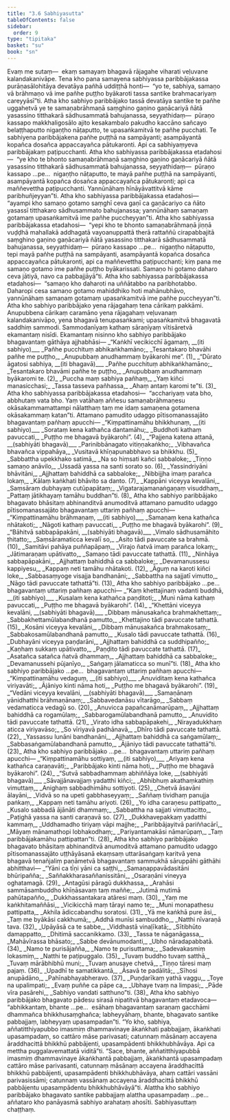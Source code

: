 ```yaml
---
title: "3.6 Sabhiyasutta"
tableOfContents: false
sidebar:
  order: 9
type: "tipitaka"
basket: "su"
book: "sn"
---
```



<DynamicBreadcrumb />

<Paragraph number="597" book="sn">
Evaṃ me sutaṃ—  ekaṃ samayaṃ bhagavā rājagahe viharati veḷuvane kalandakanivāpe. Tena kho pana samayena sabhiyassa paribbājakassa purāṇasālohitāya devatāya pañhā uddiṭṭhā honti—  “yo te, sabhiya, samaṇo vā brāhmaṇo vā ime pañhe puṭṭho byākaroti tassa santike brahmacariyaṃ careyyāsī”ti.
</Paragraph>

<Paragraph number="598" book="sn">
Atha kho sabhiyo paribbājako tassā devatāya santike te pañhe uggahetvā ye te samaṇabrāhmaṇā saṃghino gaṇino gaṇācariyā ñātā yasassino titthakarā sādhusammatā bahujanassa, seyyathidaṃ—  pūraṇo kassapo makkhaligosālo ajito kesakambalo pakudho kaccāno sañcayo belaṭṭhaputto nigaṇṭho nāṭaputto, te upasaṅkamitvā te pañhe pucchati. Te sabhiyena paribbājakena pañhe puṭṭhā na sampāyanti; asampāyantā kopañca dosañca appaccayañca pātukaronti. Api ca sabhiyaṃyeva paribbājakaṃ paṭipucchanti.
</Paragraph>

<Paragraph number="599" book="sn">
Atha kho sabhiyassa paribbājakassa etadahosi—  “ye kho te bhonto samaṇabrāhmaṇā saṃghino gaṇino gaṇācariyā ñātā yasassino titthakarā sādhusammatā bahujanassa, seyyathidaṃ—  pūraṇo kassapo …pe…  nigaṇṭho nāṭaputto, te mayā pañhe puṭṭhā na sampāyanti, asampāyantā kopañca dosañca appaccayañca pātukaronti; api ca maññevettha paṭipucchanti. Yannūnāhaṃ hīnāyāvattitvā kāme paribhuñjeyyan”ti.
</Paragraph>

<Paragraph number="600" book="sn">
Atha kho sabhiyassa paribbājakassa etadahosi—  “ayampi kho samaṇo gotamo saṃghī ceva gaṇī ca gaṇācariyo ca ñāto yasassī titthakaro sādhusammato bahujanassa; yannūnāhaṃ samaṇaṃ gotamaṃ upasaṅkamitvā ime pañhe puccheyyan”ti.
</Paragraph>

<Paragraph number="601" book="sn">
Atha kho sabhiyassa paribbājakassa etadahosi—  “yepi kho te bhonto samaṇabrāhmaṇā jiṇṇā vuḍḍhā mahallakā addhagatā vayoanuppattā therā rattaññū cirapabbajitā saṃghino gaṇino gaṇācariyā ñātā yasassino titthakarā sādhusammatā bahujanassa, seyyathidaṃ—  pūraṇo kassapo …pe…  nigaṇṭho nāṭaputto, tepi mayā pañhe puṭṭhā na sampāyanti, asampāyantā kopañca dosañca appaccayañca pātukaronti, api ca maññevettha paṭipucchanti; kiṃ pana me samaṇo gotamo ime pañhe puṭṭho byākarissati. Samaṇo hi gotamo daharo ceva jātiyā, navo ca pabbajjāyā”ti.
</Paragraph>

<Paragraph number="602" book="sn">
Atha kho sabhiyassa paribbājakassa etadahosi—  “samaṇo kho daharoti na uññātabbo na paribhotabbo. Daharopi cesa samaṇo gotamo mahiddhiko hoti mahānubhāvo, yannūnāhaṃ samaṇaṃ gotamaṃ upasaṅkamitvā ime pañhe puccheyyan”ti.
</Paragraph>

<Paragraph number="603" book="sn">
Atha kho sabhiyo paribbājako yena rājagahaṃ tena cārikaṃ pakkāmi. Anupubbena cārikaṃ caramāno yena rājagahaṃ veḷuvanaṃ kalandakanivāpo, yena bhagavā tenupasaṅkami; upasaṅkamitvā bhagavatā saddhiṃ sammodi. Sammodanīyaṃ kathaṃ sāraṇīyaṃ vītisāretvā ekamantaṃ nisīdi. Ekamantaṃ nisinno kho sabhiyo paribbājako bhagavantaṃ gāthāya ajjhabhāsi—
</Paragraph>

<Division number="516" book="sn">

<Paragraph number="604" type="verses" book="sn">
_“Kaṅkhī vecikicchī āgamaṃ, __(iti sabhiyo)___  
_Pañhe pucchituṃ abhikaṅkhamāno;_  
_Tesantakaro bhavāhi pañhe me puṭṭho,_  
_Anupubbaṃ anudhammaṃ byākarohi me”. (1)_  

</Paragraph>

</Division>
<Division number="517" book="sn">

<Paragraph number="605" type="verses" book="sn">
_“Dūrato āgatosi sabhiya, __(iti bhagavā)___  
_Pañhe pucchituṃ abhikaṅkhamāno;_  
_Tesantakaro bhavāmi pañhe te puṭṭho,_  
_Anupubbaṃ anudhammaṃ byākaromi te. (2)_  

</Paragraph>

</Division>
<Division number="518" book="sn">

<Paragraph number="606" type="verses" book="sn">
_Puccha maṃ sabhiya pañhaṃ,_  
_Yaṃ kiñci manasicchasi;_  
_Tassa tasseva pañhassa,_  
_Ahaṃ antaṃ karomi te”ti. (3)_  

</Paragraph>

<Paragraph number="607" book="sn">
Atha kho sabhiyassa paribbājakassa etadahosi—  “acchariyaṃ vata bho, abbhutaṃ vata bho. Yaṃ vatāhaṃ aññesu samaṇabrāhmaṇesu okāsakammamattampi nālatthaṃ taṃ me idaṃ samaṇena gotamena okāsakammaṃ katan”ti. Attamano pamudito udaggo pītisomanassajāto bhagavantaṃ pañhaṃ apucchi—
</Paragraph>

</Division>
<Division number="519" book="sn">

<Paragraph number="608" type="verses" book="sn">
_“Kiṃpattinamāhu bhikkhunaṃ, __(iti sabhiyo)___  
_Sorataṃ kena kathañca dantamāhu;_  
_Buddhoti kathaṃ pavuccati,_  
_Puṭṭho me bhagavā byākarohi”. (4)_  

</Paragraph>

</Division>
<Division number="520" book="sn">

<Paragraph number="609" type="verses" book="sn">
_“Pajjena katena attanā, __(sabhiyāti bhagavā)___  
_Parinibbānagato vitiṇṇakaṅkho;_  
_Vibhavañca bhavañca vippahāya,_  
_Vusitavā khīṇapunabbhavo sa bhikkhu. (5)_  

</Paragraph>

</Division>
<Division number="521" book="sn">

<Paragraph number="610" type="verses" book="sn">
_Sabbattha upekkhako satimā,_  
_Na so hiṃsati kañci sabbaloke;_  
_Tiṇṇo samaṇo anāvilo,_  
_Ussadā yassa na santi sorato so. (6)_  

</Paragraph>

</Division>
<Division number="522" book="sn">

<Paragraph number="611" type="verses" book="sn">
_Yassindriyāni bhāvitāni,_  
_Ajjhattaṃ bahiddhā ca sabbaloke;_  
_Nibbijjha imaṃ parañca lokaṃ,_  
_Kālaṃ kaṅkhati bhāvito sa danto. (7)_  

</Paragraph>

</Division>
<Division number="523" book="sn">

<Paragraph number="612" type="verses" book="sn">
_Kappāni viceyya kevalāni,_  
_Saṃsāraṃ dubhayaṃ cutūpapātaṃ;_  
_Vigatarajamanaṅgaṇaṃ visuddhaṃ,_  
_Pattaṃ jātikhayaṃ tamāhu buddhan”ti. (8)_  

</Paragraph>

<Paragraph number="613" book="sn">
Atha kho sabhiyo paribbājako bhagavato bhāsitaṃ abhinanditvā anumoditvā attamano pamudito udaggo pītisomanassajāto bhagavantaṃ uttariṃ pañhaṃ apucchi—
</Paragraph>

</Division>
<Division number="524" book="sn">

<Paragraph number="614" type="verses" book="sn">
_“Kiṃpattinamāhu brāhmaṇaṃ, __(iti sabhiyo)___  
_Samaṇaṃ kena kathañca nhātakoti;_  
_Nāgoti kathaṃ pavuccati,_  
_Puṭṭho me bhagavā byākarohi”. (9)_  

</Paragraph>

</Division>
<Division number="525" book="sn">

<Paragraph number="615" type="verses" book="sn">
_“Bāhitvā sabbapāpakāni, __(sabhiyāti bhagavā)___  
_Vimalo sādhusamāhito ṭhitatto;_  
_Saṃsāramaticca kevalī so,_  
_Asito tādi pavuccate sa brahmā. (10)_  

</Paragraph>

</Division>
<Division number="526" book="sn">

<Paragraph number="616" type="verses" book="sn">
_Samitāvi pahāya puññapāpaṃ,_  
_Virajo ñatvā imaṃ parañca lokaṃ;_  
_Jātimaraṇaṃ upātivatto,_  
_Samaṇo tādi pavuccate tathattā. (11)_  

</Paragraph>

</Division>
<Division number="527" book="sn">

<Paragraph number="617" type="verses" book="sn">
_Ninhāya sabbapāpakāni,_  
_Ajjhattaṃ bahiddhā ca sabbaloke;_  
_Devamanussesu kappiyesu,_  
_Kappaṃ neti tamāhu nhātakoti. (12)_  

</Paragraph>

</Division>
<Division number="528" book="sn">

<Paragraph number="618" type="verses" book="sn">
_Āguṃ na karoti kiñci loke,_  
_Sabbasaṃyoge visajja bandhanāni;_  
_Sabbattha na sajjatī vimutto,_  
_Nāgo tādi pavuccate tathattā”ti. (13)_  

</Paragraph>

<Paragraph number="619" book="sn">
Atha kho sabhiyo paribbājako …pe…  bhagavantaṃ uttariṃ pañhaṃ apucchi—
</Paragraph>

</Division>
<Division number="529" book="sn">

<Paragraph number="620" type="verses" book="sn">
_“Kaṃ khettajinaṃ vadanti buddhā, __(iti sabhiyo)___  
_Kusalaṃ kena kathañca paṇḍitoti;_  
_Muni nāma kathaṃ pavuccati,_  
_Puṭṭho me bhagavā byākarohi”. (14)_  

</Paragraph>

</Division>
<Division number="530" book="sn">

<Paragraph number="621" type="verses" book="sn">
_“Khettāni viceyya kevalāni, __(sabhiyāti bhagavā)___  
_Dibbaṃ mānusakañca brahmakhettaṃ;_  
_Sabbakhettamūlabandhanā pamutto,_  
_Khettajino tādi pavuccate tathattā. (15)_  

</Paragraph>

</Division>
<Division number="531" book="sn">

<Paragraph number="622" type="verses" book="sn">
_Kosāni viceyya kevalāni,_  
_Dibbaṃ mānusakañca brahmakosaṃ;_  
_Sabbakosamūlabandhanā pamutto,_  
_Kusalo tādi pavuccate tathattā. (16)_  

</Paragraph>

</Division>
<Division number="532" book="sn">

<Paragraph number="623" type="verses" book="sn">
_Dubhayāni viceyya paṇḍarāni,_  
_Ajjhattaṃ bahiddhā ca suddhipañño;_  
_Kaṇhaṃ sukkaṃ upātivatto,_  
_Paṇḍito tādi pavuccate tathattā. (17)_  

</Paragraph>

</Division>
<Division number="533" book="sn">

<Paragraph number="624" type="verses" book="sn">
_Asatañca satañca ñatvā dhammaṃ,_  
_Ajjhattaṃ bahiddhā ca sabbaloke;_  
_Devamanussehi pūjanīyo,_  
_Saṅgaṃ jālamaticca so munī”ti. (18)_  

</Paragraph>

<Paragraph number="625" book="sn">
Atha kho sabhiyo paribbājako …pe…  bhagavantaṃ uttariṃ pañhaṃ apucchi—
</Paragraph>

</Division>
<Division number="534" book="sn">

<Paragraph number="626" type="verses" book="sn">
_“Kiṃpattinamāhu vedaguṃ, __(iti sabhiyo)___  
_Anuviditaṃ kena kathañca viriyavāti;_  
_Ājāniyo kinti nāma hoti,_  
_Puṭṭho me bhagavā byākarohi”. (19)_  

</Paragraph>

</Division>
<Division number="535" book="sn">

<Paragraph number="627" type="verses" book="sn">
_“Vedāni viceyya kevalāni, __(sabhiyāti bhagavā)___  
_Samaṇānaṃ yānidhatthi brāhmaṇānaṃ;_  
_Sabbavedanāsu vītarāgo,_  
_Sabbaṃ vedamaticca vedagū so. (20)_  

</Paragraph>

</Division>
<Division number="536" book="sn">

<Paragraph number="628" type="verses" book="sn">
_Anuvicca papañcanāmarūpaṃ,_  
_Ajjhattaṃ bahiddhā ca rogamūlaṃ;_  
_Sabbarogamūlabandhanā pamutto,_  
_Anuvidito tādi pavuccate tathattā. (21)_  

</Paragraph>

</Division>
<Division number="537" book="sn">

<Paragraph number="629" type="verses" book="sn">
_Virato idha sabbapāpakehi,_  
_Nirayadukkhaṃ aticca viriyavāso;_  
_So vīriyavā padhānavā,_  
_Dhīro tādi pavuccate tathattā. (22)_  

</Paragraph>

</Division>
<Division number="538" book="sn">

<Paragraph number="630" type="verses" book="sn">
_Yassassu lunāni bandhanāni,_  
_Ajjhattaṃ bahiddhā ca saṅgamūlaṃ;_  
_Sabbasaṅgamūlabandhanā pamutto,_  
_Ājāniyo tādi pavuccate tathattā”ti. (23)_  

</Paragraph>

<Paragraph number="631" book="sn">
Atha kho sabhiyo paribbājako …pe…  bhagavantaṃ uttariṃ pañhaṃ apucchi—
</Paragraph>

</Division>
<Division number="539" book="sn">

<Paragraph number="632" type="verses" book="sn">
_“Kiṃpattinamāhu sottiyaṃ, __(iti sabhiyo)___  
_Ariyaṃ kena kathañca caraṇavāti;_  
_Paribbājako kinti nāma hoti,_  
_Puṭṭho me bhagavā byākarohi”. (24)_  

</Paragraph>

</Division>
<Division number="540" book="sn">

<Paragraph number="633" type="verses" book="sn">
_“Sutvā sabbadhammaṃ abhiññāya loke, __(sabhiyāti bhagavā)___  
_Sāvajjānavajjaṃ yadatthi kiñci;_  
_Abhibhuṃ akathaṃkathiṃ vimuttaṃ,_  
_Anighaṃ sabbadhimāhu sottiyoti. (25)_  

</Paragraph>

</Division>
<Division number="541" book="sn">

<Paragraph number="634" type="verses" book="sn">
_Chetvā āsavāni ālayāni,_  
_Vidvā so na upeti gabbhaseyyaṃ;_  
_Saññaṃ tividhaṃ panujja paṅkaṃ,_  
_Kappaṃ neti tamāhu ariyoti. (26)_  

</Paragraph>

</Division>
<Division number="542" book="sn">

<Paragraph number="635" type="verses" book="sn">
_Yo idha caraṇesu pattipatto,_  
_Kusalo sabbadā ājānāti dhammaṃ;_  
_Sabbattha na sajjati vimuttacitto,_  
_Paṭighā yassa na santi caraṇavā so. (27)_  

</Paragraph>

</Division>
<Division number="543" book="sn">

<Paragraph number="636" type="verses" book="sn">
_Dukkhavepakkaṃ yadatthi kammaṃ,_  
_Uddhamadho tiriyaṃ vāpi majjhe;_  
_Paribbājayitvā pariññacārī,_  
_Māyaṃ mānamathopi lobhakodhaṃ;_  
_Pariyantamakāsi nāmarūpaṃ,_  
_Taṃ paribbājakamāhu pattipattan”ti. (28)_  

</Paragraph>

<Paragraph number="637" book="sn">
Atha kho sabhiyo paribbājako bhagavato bhāsitaṃ abhinanditvā anumoditvā attamano pamudito udaggo pītisomanassajāto uṭṭhāyāsanā ekaṃsaṃ uttarāsaṅgaṃ karitvā yena bhagavā tenañjaliṃ paṇāmetvā bhagavantaṃ sammukhā sāruppāhi gāthāhi abhitthavi—
</Paragraph>

</Division>
<Division number="544" book="sn">

<Paragraph number="638" type="verses" book="sn">
_“Yāni ca tīṇi yāni ca saṭṭhi,_  
_Samaṇappavādasitāni bhūripañña;_  
_Saññakkharasaññanissitāni,_  
_Osaraṇāni vineyya oghatamagā. (29)_  

</Paragraph>

</Division>
<Division number="545" book="sn">

<Paragraph number="639" type="verses" book="sn">
_Antagūsi pāragū dukkhassa,_  
_Arahāsi sammāsambuddho khīṇāsavaṃ taṃ maññe;_  
_Jutimā mutimā pahūtapañño,_  
_Dukkhassantakara atāresi maṃ. (30)_  

</Paragraph>

</Division>
<Division number="546" book="sn">

<Paragraph number="640" type="verses" book="sn">
_Yaṃ me kaṅkhitamaññāsi,_  
_Vicikicchā maṃ tārayi namo te;_  
_Muni monapathesu pattipatta,_  
_Akhila ādiccabandhu soratosi. (31)_  

</Paragraph>

</Division>
<Division number="547" book="sn">

<Paragraph number="641" type="verses" book="sn">
_Yā me kaṅkhā pure āsi,_  
_Taṃ me byākāsi cakkhumā;_  
_Addhā munīsi sambuddho,_  
_Natthi nīvaraṇā tava. (32)_  

</Paragraph>

</Division>
<Division number="548" book="sn">

<Paragraph number="642" type="verses" book="sn">
_Upāyāsā ca te sabbe,_  
_Viddhastā vinaḷīkatā;_  
_Sītibhūto damappatto,_  
_Dhitimā saccanikkamo. (33)_  

</Paragraph>

</Division>
<Division number="549" book="sn">

<Paragraph number="643" type="verses" book="sn">
_Tassa te nāganāgassa,_  
_Mahāvīrassa bhāsato;_  
_Sabbe devānumodanti,_  
_Ubho nāradapabbatā. (34)_  

</Paragraph>

</Division>
<Division number="550" book="sn">

<Paragraph number="644" type="verses" book="sn">
_Namo te purisājañña,_  
_Namo te purisuttama;_  
_Sadevakasmiṃ lokasmiṃ,_  
_Natthi te paṭipuggalo. (35)_  

</Paragraph>

</Division>
<Division number="551" book="sn">

<Paragraph number="645" type="verses" book="sn">
_Tuvaṃ buddho tuvaṃ satthā,_  
_Tuvaṃ mārābhibhū muni;_  
_Tuvaṃ anusaye chetvā,_  
_Tiṇṇo tāresi maṃ pajaṃ. (36)_  

</Paragraph>

</Division>
<Division number="552" book="sn">

<Paragraph number="646" type="verses" book="sn">
_Upadhī te samatikkantā,_  
_Āsavā te padālitā;_  
_Sīhosi anupādāno,_  
_Pahīnabhayabheravo. (37)_  

</Paragraph>

</Division>
<Division number="553" book="sn">

<Paragraph number="647" type="verses" book="sn">
_Puṇḍarīkaṃ yathā vaggu,_  
_Toye na upalimpati;_  
_Evaṃ puññe ca pāpe ca,_  
_Ubhaye tvaṃ na limpasi;_  
_Pāde vīra pasārehi,_  
_Sabhiyo vandati satthuno”ti. (38)_  

</Paragraph>

<Paragraph number="648" book="sn">
Atha kho sabhiyo paribbājako bhagavato pādesu sirasā nipatitvā bhagavantaṃ etadavoca—  “abhikkantaṃ, bhante …pe…  esāhaṃ bhagavantaṃ saraṇaṃ gacchāmi dhammañca bhikkhusaṃghañca; labheyyāhaṃ, bhante, bhagavato santike pabbajjaṃ, labheyyaṃ upasampadan”ti.
</Paragraph>

<Paragraph number="649" book="sn">
“Yo kho, sabhiya, aññatitthiyapubbo imasmiṃ dhammavinaye ākaṅkhati pabbajjaṃ, ākaṅkhati upasampadaṃ, so cattāro māse parivasati; catunnaṃ māsānaṃ accayena āraddhacittā bhikkhū pabbājenti, upasampādenti bhikkhubhāvāya. Api ca mettha puggalavemattatā viditā”ti.
</Paragraph>

<Paragraph number="650" book="sn">
“Sace, bhante, aññatitthiyapubbā imasmiṃ dhammavinaye ākaṅkhantā pabbajjaṃ, ākaṅkhantā upasampadaṃ cattāro māse parivasanti, catunnaṃ māsānaṃ accayena āraddhacittā bhikkhū pabbājenti, upasampādenti bhikkhubhāvāya, ahaṃ cattāri vassāni parivasissāmi; catunnaṃ vassānaṃ accayena āraddhacittā bhikkhū pabbājentu upasampādentu bhikkhubhāvāyā”ti. Alattha kho sabhiyo paribbājako bhagavato santike pabbajjaṃ alattha upasampadaṃ …pe…  aññataro kho panāyasmā sabhiyo arahataṃ ahosīti.

</Paragraph>
</Division>

<Paragraph number="651" type="center" book="sn">
Sabhiyasuttaṃ chaṭṭhaṃ.
</Paragraph>